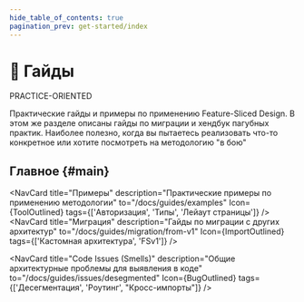 ```yaml
---
hide_table_of_contents: true
pagination_prev: get-started/index
---
```


# 🎯 Гайды

<span class="badge badge--primary margin-bottom--md">PRACTICE-ORIENTED</span>

<p class="summary">
Практические гайды и примеры по применению Feature-Sliced Design. В этом же разделе описаны гайды по миграции и хендбук пагубных практик. Наиболее полезно, когда вы пытаетесь реализовать что-то конкретное или хотите посмотреть на методологию "в бою"
</p>

## Главное {#main}


<NavCard
    title="Примеры" 
    description="Практические примеры по применению методологии"
    to="/docs/guides/examples"
    Icon={ToolOutlined}
    tags={['Авторизация', 'Типы', 'Лейаут страницы']}
/>
<NavCard
    title="Миграция" 
    description="Гайды по миграции с других архитектур"
    to="/docs/guides/migration/from-v1"
    Icon={ImportOutlined}
    tags={['Кастомная архитектура', 'FSv1']}
/>
<NavCard
    title="Технологии" 
    description="Ориентированные на конкретные фреймворки гайды по использованию"
    to="/docs/guides/tech/with-nextjs"
    Icon={FunctionOutlined}
/>

<NavCard
    title="Code Issues (Smells)" 
    description="Общие архитектурные проблемы для выявления в коде"
    to="/docs/guides/issues/desegmented"
    Icon={BugOutlined}
    tags={['Десегментация', 'Роутинг', "Кросс-импорты"]}
/>

